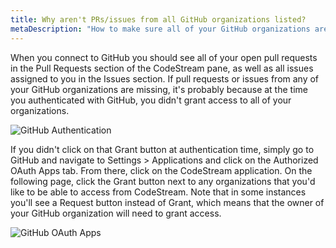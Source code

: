 ```yaml
---
title: Why aren't PRs/issues from all GitHub organizations listed?
metaDescription: "How to make sure all of your GitHub organizations are listed in CodeStream."
---
```


When you connect to GitHub you should see all of your open pull requests in the
Pull Requests section of the CodeStream pane, as well as all issues assigned to
you in the Issues section. If pull requests or issues from any of your GitHub
organizations are missing, it's probably because at the time you authenticated
with GitHub, you didn't grant access to all of your organizations.

![GitHub Authentication](../assets/images/GitHubAuth.png)

If you didn't click on that Grant button at authentication time, simply go to
GitHub and navigate to Settings > Applications and click on the Authorized OAuth
Apps tab. From there, click on the CodeStream application. On the following
page, click the Grant button next to any organizations that you'd like to be
able to access from CodeStream. Note that in some instances you'll see a Request
button instead of Grant, which means that the owner of your GitHub organization
will need to grant access.

![GitHub OAuth Apps](../assets/images/GitHubOAuthApps.png)